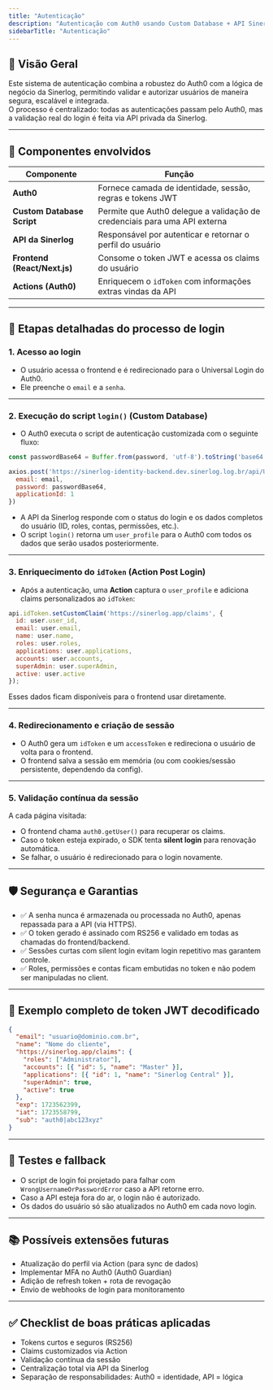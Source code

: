 ```yaml
---
title: "Autenticação"
description: "Autenticação com Auth0 usando Custom Database + API Sinerlog"
sidebarTitle: "Autenticação"
---
```


## 🧭  Visão Geral

Este sistema de autenticação combina a robustez do Auth0 com a lógica de negócio da Sinerlog, permitindo validar e autorizar usuários de maneira segura, escalável e integrada.\
O processo é centralizado: todas as autenticações passam pelo Auth0, mas a validação real do login é feita via API privada da Sinerlog.

---

## 🧩  Componentes envolvidos

| Componente                   | Função                                                                    |
| ---------------------------- | ------------------------------------------------------------------------- |
| **Auth0**                    | Fornece camada de identidade, sessão, regras e tokens JWT                 |
| **Custom Database Script**   | Permite que Auth0 delegue a validação de credenciais para uma API externa |
| **API da Sinerlog**          | Responsável por autenticar e retornar o perfil do usuário                 |
| **Frontend (React/Next.js)** | Consome o token JWT e acessa os claims do usuário                         |
| **Actions (Auth0)**          | Enriquecem o `idToken` com informações extras vindas da API               |

---

## 🔐  Etapas detalhadas do processo de login

### 1. Acesso ao login

- O usuário acessa o frontend e é redirecionado para o Universal Login do Auth0.
- Ele preenche o `email` e a `senha`.

---

### 2. Execução do script `login()` (Custom Database)

- O Auth0 executa o script de autenticação customizada com o seguinte fluxo:

```js
const passwordBase64 = Buffer.from(password, 'utf-8').toString('base64');

axios.post('https://sinerlog-identity-backend.dev.sinerlog.log.br/api/User/authorize', {
  email: email,
  password: passwordBase64,
  applicationId: 1
})
```

- A API da Sinerlog responde com o status do login e os dados completos do usuário (ID, roles, contas, permissões, etc.).
- O script `login()` retorna um `user_profile` para o Auth0 com todos os dados que serão usados posteriormente.

---

### 3. Enriquecimento do `idToken` (Action Post Login)

- Após a autenticação, uma **Action** captura o `user_profile` e adiciona claims personalizados ao `idToken`:

```js
api.idToken.setCustomClaim('https://sinerlog.app/claims', {
  id: user.user_id,
  email: user.email,
  name: user.name,
  roles: user.roles,
  applications: user.applications,
  accounts: user.accounts,
  superAdmin: user.superAdmin,
  active: user.active
});
```

Esses dados ficam disponíveis para o frontend usar diretamente.

---

### 4. Redirecionamento e criação de sessão

- O Auth0 gera um `idToken` e um `accessToken` e redireciona o usuário de volta para o frontend.
- O frontend salva a sessão em memória (ou com cookies/sessão persistente, dependendo da config).

---

### 5. Validação contínua da sessão

A cada página visitada:

- O frontend chama `auth0.getUser()` para recuperar os claims.
- Caso o token esteja expirado, o SDK tenta **silent login** para renovação automática.
- Se falhar, o usuário é redirecionado para o login novamente.

---

## 🛡️  Segurança e Garantias

- ✅ A senha nunca é armazenada ou processada no Auth0, apenas repassada para a API (via HTTPS).
- ✅ O token gerado é assinado com RS256 e validado em todas as chamadas do frontend/backend.
- ✅ Sessões curtas com silent login evitam login repetitivo mas garantem controle.
- ✅ Roles, permissões e contas ficam embutidas no token e não podem ser manipuladas no client.

---

## 🧠 Exemplo completo de token JWT decodificado

```json
{
  "email": "usuario@dominio.com.br",
  "name": "Nome do cliente",
  "https://sinerlog.app/claims": {
    "roles": ["Administrator"],
    "accounts": [{ "id": 5, "name": "Master" }],
    "applications": [{ "id": 1, "name": "Sinerlog Central" }],
    "superAdmin": true,
    "active": true
  },
  "exp": 1723562399,
  "iat": 1723558799,
  "sub": "auth0|abc123xyz"
}
```

---

## 🧪  Testes e fallback

- O script de login foi projetado para falhar com `WrongUsernameOrPasswordError` caso a API retorne erro.
- Caso a API esteja fora do ar, o login não é autorizado.
- Os dados do usuário só são atualizados no Auth0 em cada novo login.

---

## 📚  Possíveis extensões futuras

- Atualização do perfil via Action (para sync de dados)
- Implementar MFA no Auth0 (Auth0 Guardian)
- Adição de refresh token \+ rota de revogação
- Envio de webhooks de login para monitoramento

---

## ✅  Checklist de boas práticas aplicadas

- Tokens curtos e seguros (RS256)
- Claims customizados via Action
- Validação contínua da sessão
- Centralização total via API da Sinerlog
- Separação de responsabilidades: Auth0 = identidade, API = lógica
